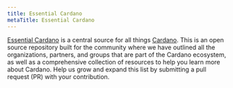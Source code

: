 ```yaml
---
title: Essential Cardano
metaTitle: Essential Cardano
---
```


[Essential Cardano](https://github.com/input-output-hk/essential-cardano) is a central source for all things [Cardano](https://cardano.org/). 
This is an open source repository built for the community where we have outlined all the organizations, partners, and groups that are part of the Cardano ecosystem, as well as a comprehensive collection of resources to help you learn more about Cardano. 
Help us grow and expand this list by submitting a pull request (PR) with your contribution. 
